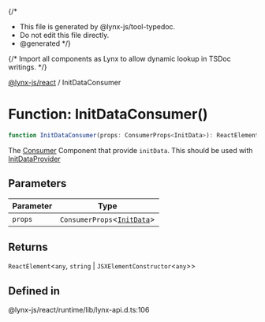 {/*
* This file is generated by @lynx-js/tool-typedoc.
* Do not edit this file directly.
* @generated
*/}

{/* Import all components as Lynx to allow dynamic lookup in TSDoc writings. */}


[@lynx-js/react](/api/react/index.mdx) / InitDataConsumer

# Function: InitDataConsumer()

```ts
function InitDataConsumer(props: ConsumerProps<InitData>): ReactElement<any, string | JSXElementConstructor<any>>
```

The [Consumer](https://react.dev/reference/react/createContext#consumer) Component that provide `initData`.
This should be used with [InitDataProvider](/api/react/Function.InitDataProvider.mdx)

## Parameters

| Parameter | Type |
| ------ | ------ |
| `props` | `ConsumerProps`\<[`InitData`](/api/react/Interface.InitData.mdx)\> |

## Returns

`ReactElement`\<`any`, `string` \| `JSXElementConstructor`\<`any`\>\>

## Defined in

@lynx-js/react/runtime/lib/lynx-api.d.ts:106
